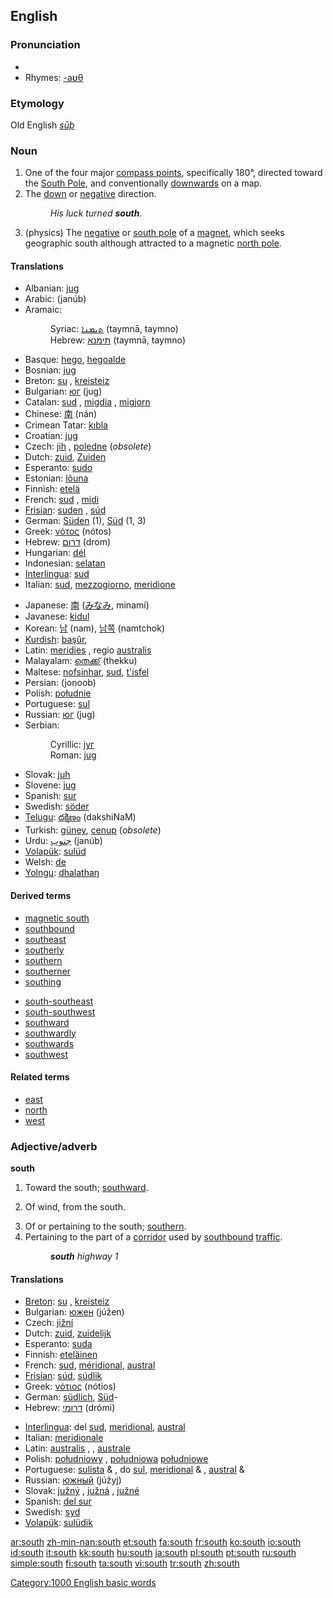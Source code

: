 {{see|South}}
==English==

===Pronunciation===
:{{IPA|/saʊθ/}}
:{{SAMPA|/saUT/}}
*{{audio|en-us-south.ogg|Audio (US)}}
*Rhymes: [[Rhymes:English:-aʊθ|-aʊθ]]

===Etymology===
Old English ''[[sūþ]]''

===Noun===
{{wikipedia}}
{{en-noun|-}}

# One of the four major [[compass point]]s, specifically 180°, directed toward the [[South Pole]], and conventionally [[downwards]] on a map.
# The [[down]] or [[negative]] direction.
#:''His luck turned '''south'''.''
# (physics) The [[negative]] or [[south pole]] of a [[magnet]], which seeks geographic south although attracted to a magnetic [[north pole]].

====Translations====

{{trans-top|compass point}}
*Albanian: [[jug]] {{m}}
*Arabic: {{ARchar|[[جنوب]]}} (janúb)
*Aramaic:
*:Syriac: [[ܬܝܡܢܐ]] (taymnā, taymno) {{f}}
*:Hebrew: [[תימנא]] (taymnā, taymno) {{f}}
*Basque: [[hego]], [[hegoalde]]
*Bosnian: [[jug#Bosnian|jug]] {{m}}
*Breton: [[su]] {{m}}, [[kreisteiz]] {{m}}
*Bulgarian: [[юг]] (jug) {{m}}
*Catalan: [[sud]] {{m}}, [[migdia]] {{m}}, [[migjorn]] {{m}}
*Chinese: [[南]] (nán)
*Crimean Tatar: [[kıbla]]
*Croatian: [[jug]] {{m}}
*Czech: [[jih]] {{m}}, [[poledne]] {{n}} (''obsolete'')
*Dutch: [[zuid]], [[Zuiden]] {{n}}
*Esperanto: [[sudo]]
*Estonian: [[lõuna]]
*Finnish: [[etelä]]
*French: [[sud]] {{m}}, [[midi]] {{m}}
*[[Frisian]]: [[suden]] {{n}}, [[súd]]
*German: [[Süden]] {{m}} (1), [[Süd]] (1, 3)
*Greek: [[νότος]] (nótos) {{m}}
*Hebrew: [[דרום]] (drom) {{m}}
*Hungarian: [[dél]]
*Indonesian: [[selatan]]
*[[Interlingua]]: [[sud]]
*Italian: [[sud]], [[mezzogiorno]], [[meridione]]
{{trans-mid}}
*Japanese: [[南]] ([[みなみ]], minamí)
*Javanese: [[kidul]]
*Korean: [[남]] (nam), [[남쪽]] (namtchok)
*[[Kurdish]]: [[başûr]], {{KUchar|[[باشور]]}}
*Latin: [[meridies]] {{m}}, regio [[australis]] {{f}}
*Malayalam: [[തെക്ക്]] (thekku)
*Maltese: [[nofsinhar]], [[sud]], [[t'isfel]]
*Persian: {{FAchar|[[جنوب]]}} (jonoob)
*Polish: [[południe]] {{n}}
*Portuguese: [[sul]] {{m}}
*Russian: [[юг]] (jug) {{m}}
*Serbian:
*:Cyrillic: [[југ#Serbian|југ]] {{m}}
*:Roman: [[jug#Serbian|jug]] {{m}}
*Slovak: [[juh]] {{m}}
*Slovene: [[jug]] {{m}}
*Spanish: [[sur]] {{m}}
*Swedish: [[söder]]
*[[Telugu]]: [[దక్షిణం]] (dakshiNaM)
*Turkish: [[güney]], [[cenup]] (''obsolete'')
*Urdu: [[جنوب]] (janúb) {{m}}
*[[Volapük]]: [[sulüd]]
*Welsh: [[de]]
*[[Yolngu]]: [[dhalathaŋ]]
{{trans-bottom}}

====Derived terms====
{{top2}}
*[[magnetic south]]
*[[southbound]]
*[[southeast]]
*[[southerly]]
*[[southern]]
*[[southerner]]
*[[southing]]
{{mid2}}
*[[south-southeast]]
*[[south-southwest]]
*[[southward]]
*[[southwardly]]
*[[southwards]]
*[[southwest]]
{{bottom2}}

====Related terms====
*[[east]]
*[[north]]
*[[west]]

===Adjective/adverb===
{{rfc-header|Adjective/adverb}}
'''south'''

# Toward the south; [[southward]].
# {{meteorology}} Of wind, from the south.
# Of or pertaining to the south; [[southern]].
# Pertaining to the part of a [[corridor]] used by [[southbound]] [[traffic]].
#: '''''south''' highway 1''

====Translations====
{{trans-top|of or pertaining to the south}}
*[[Breton]]: [[su]] {{m}}, [[kreisteiz]] {{m}}
*Bulgarian: [[южен]] (júžen) {{m}}
*Czech: [[jižní]]
*Dutch: [[zuid]], [[zuidelijk]]
*Esperanto: [[suda]]
*Finnish: [[eteläinen]]
*French: [[sud]], [[méridional]], [[austral]]
*[[Frisian]]: [[súd]], [[súdlik]]
*Greek: [[νότιος]] (nótios)
*German: [[südlich]], [[Süd]]-
*Hebrew: [[דרומי]] (drómi)
{{trans-mid}}
*[[Interlingua]]: del [[sud]], [[meridional]], [[austral]]
*Italian: [[meridionale]]
*Latin: [[australis]] {{m}}, {{f}}, [[australe]] {{n}}
*Polish: [[południowy]] {{m}}, [[południowa]] {{f}} [[południowe]] {{n}}
*Portuguese: [[sulista]] {{m}} & {{f}}, do [[sul]], [[meridional]] {{m}} & {{f}}, [[austral]] {{m}} & {{f}}
*Russian: [[южный]] (júžyj)
*Slovak: [[južný]] {{m}}, [[južná]] {{f}}, [[južné]] {{n}}
*Spanish: [[del sur]]
*Swedish: [[syd]]
*[[Volapük]]: [[sulüdik]]
{{trans-bottom}}

[[Category:1000 English basic words]]

[[ar:south]]
[[zh-min-nan:south]]
[[et:south]]
[[fa:south]]
[[fr:south]]
[[ko:south]]
[[io:south]]
[[id:south]]
[[it:south]]
[[kk:south]]
[[hu:south]]
[[ja:south]]
[[pl:south]]
[[pt:south]]
[[ru:south]]
[[simple:south]]
[[fi:south]]
[[ta:south]]
[[vi:south]]
[[tr:south]]
[[zh:south]]